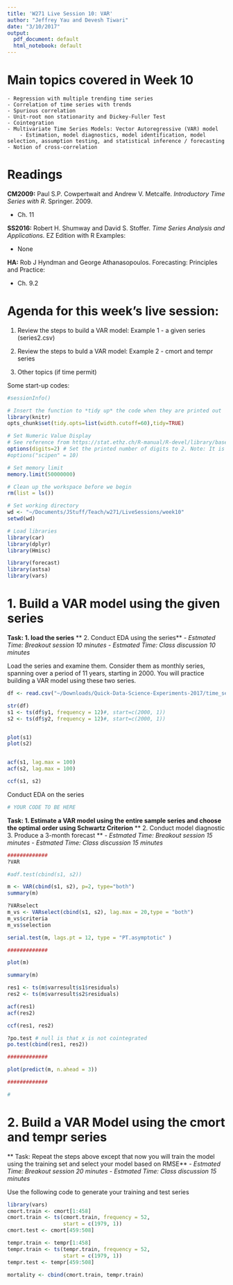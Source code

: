 ```yaml
---
title: 'W271 Live Session 10: VAR'
author: "Jeffrey Yau and Devesh Tiwari"
date: "3/10/2017"
output:
  pdf_document: default
  html_notebook: default
---
```


# Main topics covered in Week 10
    - Regression with multiple trending time series
    - Correlation of time series with trends
    - Spurious correlation
    - Unit-root non stationarity and Dickey-Fuller Test
    - Cointegration
    - Multivariate Time Series Models: Vector Autoregressive (VAR) model
        - Estimation, model diagnostics, model identification, model selection, assumption testing, and statistical inference / forecasting
    - Notion of cross-correlation


# Readings
**CM2009:** Paul S.P. Cowpertwait and Andrew V. Metcalfe. *Introductory Time Series with R*. Springer. 2009. 
  
  - Ch. 11

**SS2016:** Robert H. Shumway and David S. Stoffer. *Time Series Analysis and Applications.* EZ Edition with R Examples:
  
  - None

**HA:** Rob J Hyndman and George Athanasopoulos. Forecasting: Principles and Practice: 
  
  - Ch. 9.2


# Agenda for this week's live session:

  1. Review the steps to build a VAR model: Example 1 - a given series (series2.csv)
  
  2. Review the steps to buld a VAR model: Example 2 - cmort and tempr series

  3. Other topics (if time permit)

Some start-up codes:
```r
#sessionInfo()

# Insert the function to *tidy up* the code when they are printed out
library(knitr)
opts_chunk$set(tidy.opts=list(width.cutoff=60),tidy=TRUE)

# Set Numeric Value Display
# See reference from https://stat.ethz.ch/R-manual/R-devel/library/base/html/options.html
options(digits=2) # Set the printed number of digits to 2. Note: It is a suggestion only. Default is 7. 
#options("scipen" = 10)

# Set memory limit
memory.limit(50000000)

# Clean up the workspace before we begin
rm(list = ls())

# Set working directory
wd <- "~/Documents/JStuff/Teach/w271/LiveSessions/week10" 
setwd(wd)

# Load libraries
library(car)
library(dplyr)
library(Hmisc)

library(forecast)
library(astsa)
library(vars)
```


# 1. Build a VAR model using the given series

  **Task: 1. load the series**
  **      2. Conduct EDA using the series**
  - *Estmated Time: Breakout session 10 minutes*
  - *Estmated Time: Class discussion 10 minutes*

Load the series and examine them.  Consider them as monthly series, spanning over a period of 11 years, starting in 2000. You will practice building a VAR model using these two series.

```r
df <- read.csv("~/Downloads/Quick-Data-Science-Experiments-2017/time_series/time_series_course/unit11/series2.csv")

str(df)
s1 <- ts(df$y1, frequency = 12)#, start=c(2000, 1))
s2 <- ts(df$y2, frequency = 12)#, start=c(2000, 1))


plot(s1)
plot(s2)


acf(s1, lag.max = 100)
acf(s2, lag.max = 100)

ccf(s1, s2)
```


Conduct EDA on the series
```r
# YOUR CODE TO BE HERE
```

  **Task: 1. Estimate a VAR model using the entire sample series and choose the optimal order using Schwartz Criterion**
  **      2. Conduct model diagnostic **
  **      3. Produce a 3-month forecast **
  - *Estmated Time: Breakout session 15 minutes*
  - *Estmated Time: Class discussion 15 minutes*

```r
#############
?VAR

#adf.test(cbind(s1, s2))

m <- VAR(cbind(s1, s2), p=2, type="both")
summary(m)

?VARselect
m_vs <- VARselect(cbind(s1, s2), lag.max = 20,type = "both")
m_vs$criteria
m_vs$selection

serial.test(m, lags.pt = 12, type = "PT.asymptotic" )

#############

plot(m)

summary(m)

res1 <- ts(m$varresult$s1$residuals)
res2 <- ts(m$varresult$s2$residuals)

acf(res1)
acf(res2)

ccf(res1, res2)

?po.test # null is that x is not cointegrated
po.test(cbind(res1, res2))

#############

plot(predict(m, n.ahead = 3))

#############

# 

```


# 2. Build a VAR Model using the cmort and tempr series 

  ** Task: Repeat the steps above except that now you will train the model using the training set and select your model based on RMSE**
  - *Estmated Time: Breakout session 20 minutes*
  - *Estmated Time: Class discussion 15 minutes*

Use the following code to generate your training and test series
```r
library(vars)
cmort.train <- cmort[1:458]
cmort.train <- ts(cmort.train, frequency = 52,
                  start = c(1979, 1))
cmort.test <- cmort[459:508]

tempr.train <- tempr[1:458]
tempr.train <- ts(tempr.train, frequency = 52,
                  start = c(1979, 1))
tempr.test <- tempr[459:508]

mortality <- cbind(cmort.train, tempr.train)
```


